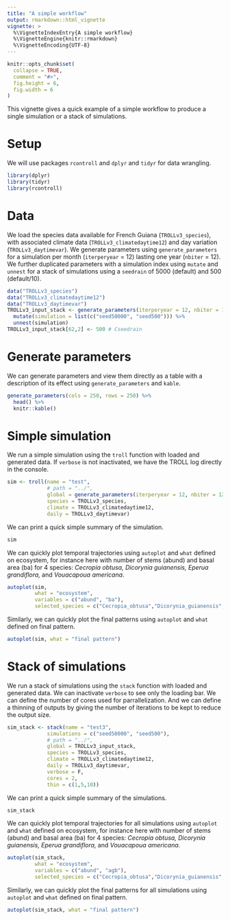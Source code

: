 ```yaml
---
title: "A simple workflow"
output: rmarkdown::html_vignette
vignette: >
  %\VignetteIndexEntry{A simple workflow}
  %\VignetteEngine{knitr::rmarkdown}
  %\VignetteEncoding{UTF-8}
---
```


```r
knitr::opts_chunk$set(
  collapse = TRUE,
  comment = "#>",
  fig.height = 6,
  fig.width = 6
)
```

This vignette gives a quick example of a simple workflow to produce a single simulation or a stack of simulations.

# Setup

We will use packages `rcontroll` and `dplyr` and `tidyr` for data wrangling.

```r
library(dplyr)
library(tidyr)
library(rcontroll)
```

# Data

We load the species data available for French Guiana (`TROLLv3_species`), with associated climate data (`TROLLv3_climatedaytime12`) and day variation (`TROLLv3_daytimevar`). We generate parameters using `generate_parameters` for a simulation per month (`iterperyear` = 12) lasting one year (`nbiter` = 12). We further duplicated parameters with a simulation index using `mutate` and `unnest` for a stack of simulations using a `seedrain` of 5000 (default) and 500 (default/10). 


```r
data("TROLLv3_species")
data("TROLLv3_climatedaytime12")
data("TROLLv3_daytimevar")
TROLLv3_input_stack <- generate_parameters(iterperyear = 12, nbiter = 12*1) %>% 
  mutate(simulation = list(c("seed50000", "seed500"))) %>% 
  unnest(simulation)
TROLLv3_input_stack[62,2] <- 500 # Cseedrain
```

# Generate parameters

We can generate parameters and view them directly as a table with a description of its effect using `generate_parameters` and `kable`.

```r
generate_parameters(cols = 250, rows = 250) %>% 
  head() %>% 
  knitr::kable()
```

# Simple simulation

We run a simple simulation using the `troll` function with loaded and generated data. If `verbose` is not inactivated, we have the TROLL log directly in the console.

```r
sim <- troll(name = "test",
             # path = "../",
             global = generate_parameters(iterperyear = 12, nbiter = 12*1),
             species = TROLLv3_species,
             climate = TROLLv3_climatedaytime12,
             daily = TROLLv3_daytimevar)
```

We can print a quick simple summary of the simulation.

```r
sim
```

We can quickly plot temporal trajectories using `autoplot` and `what` defined on ecosystem, for instance here with number of stems (abund) and basal area (ba) for 4 species: *Cecropia obtusa, Dicorynia guianensis, Eperua grandiflora,* and *Vouacapoua americana*.

```r
autoplot(sim, 
         what = "ecosystem", 
         variables = c("abund", "ba"), 
         selected_species = c("Cecropia_obtusa","Dicorynia_guianensis","Eperua_grandiflora","Vouacapoua_americana"))
```

Similarly, we can quickly plot the final patterns using `autoplot` and `what` defined on final pattern.

```r
autoplot(sim, what = "final pattern")
```

# Stack of simulations

We run a stack of simulations using the `stack` function with loaded and generated data.
We can inactivate `verbose` to see only the loading bar.
We can define the number of cores used for parrallelization.
And we can define a thinning of outputs by giving the number of iterations to be kept to reduce the output size.

```r
sim_stack <- stack(name = "test3", 
             simulations = c("seed50000", "seed500"),
             # path = "../",
             global = TROLLv3_input_stack,
             species = TROLLv3_species,
             climate = TROLLv3_climatedaytime12,
             daily = TROLLv3_daytimevar,
             verbose = F,
             cores = 2,
             thin = c(1,5,10))
```

We can print a quick simple summary of the simulations.

```r
sim_stack
```

We can quickly plot temporal trajectories for all simulations using `autoplot` and `what` defined on ecosystem, for instance here with number of stems (abund) and basal area (ba) for 4 species: *Cecropia obtusa, Dicorynia guianensis, Eperua grandiflora,* and *Vouacapoua americana*.

```r
autoplot(sim_stack, 
         what = "ecosystem", 
         variables = c("abund", "agb"), 
         selected_species = c("Cecropia_obtusa","Dicorynia_guianensis","Eperua_grandiflora","Vouacapoua_americana"))
```

Similarly, we can quickly plot the final patterns for all simulations using `autoplot` and `what` defined on final pattern.

```r
autoplot(sim_stack, what = "final pattern")
```
